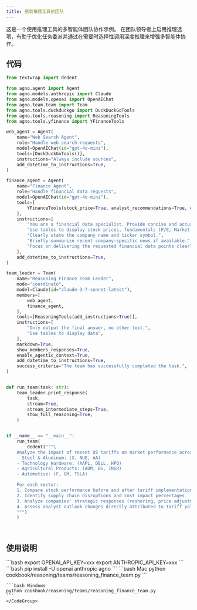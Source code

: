 ```yaml
---
title: 搭载推理工具的团队
---
```

这是一个使用推理工具的多智能体团队协作示例。
<Tip>
在团队领导者上启用推理选项，有助于优化任务委派并通过在需要时选择性调用深度推理来增强多智能体协作。
</Tip>

## 代码
```python cookbook/reasoning/teams/reasoning_finance_team.py
from textwrap import dedent

from agno.agent import Agent
from agno.models.anthropic import Claude
from agno.models.openai import OpenAIChat
from agno.team.team import Team
from agno.tools.duckduckgo import DuckDuckGoTools
from agno.tools.reasoning import ReasoningTools
from agno.tools.yfinance import YFinanceTools

web_agent = Agent(
    name="Web Search Agent",
    role="Handle web search requests",
    model=OpenAIChat(id="gpt-4o-mini"),
    tools=[DuckDuckGoTools()],
    instructions="Always include sources",
    add_datetime_to_instructions=True,
)

finance_agent = Agent(
    name="Finance Agent",
    role="Handle financial data requests",
    model=OpenAIChat(id="gpt-4o-mini"),
    tools=[
        YFinanceTools(stock_price=True, analyst_recommendations=True, company_info=True)
    ],
    instructions=[
        "You are a financial data specialist. Provide concise and accurate data.",
        "Use tables to display stock prices, fundamentals (P/E, Market Cap), and recommendations.",
        "Clearly state the company name and ticker symbol.",
        "Briefly summarize recent company-specific news if available.",
        "Focus on delivering the requested financial data points clearly.",
    ],
    add_datetime_to_instructions=True,
)

team_leader = Team(
    name="Reasoning Finance Team Leader",
    mode="coordinate",
    model=Claude(id="claude-3-7-sonnet-latest"),
    members=[
        web_agent,
        finance_agent,
    ],
    tools=[ReasoningTools(add_instructions=True)],
    instructions=[
        "Only output the final answer, no other text.",
        "Use tables to display data",
    ],
    markdown=True,
    show_members_responses=True,
    enable_agentic_context=True,
    add_datetime_to_instructions=True,
    success_criteria="The team has successfully completed the task.",
)


def run_team(task: str):
    team_leader.print_response(
        task,
        stream=True,
        stream_intermediate_steps=True,
        show_full_reasoning=True,
    )


if __name__ == "__main__":
    run_team(
        dedent("""\
    Analyze the impact of recent US tariffs on market performance across these key sectors:
    - Steel & Aluminum: (X, NUE, AA)
    - Technology Hardware: (AAPL, DELL, HPQ)
    - Agricultural Products: (ADM, BG, INGR)
    - Automotive: (F, GM, TSLA)

    For each sector:
    1. Compare stock performance before and after tariff implementation
    2. Identify supply chain disruptions and cost impact percentages
    3. Analyze companies' strategic responses (reshoring, price adjustments, supplier diversification)
    4. Assess analyst outlook changes directly attributed to tariff policies
    """)
    )

   
```

## 使用说明

<Steps>
  <Snippet file="create-venv-step.mdx" />

  <Step title="设置您的API密钥">
    ```bash
    export OPENAI_API_KEY=xxx
    export ANTHROPIC_API_KEY=xxx
    ```
  </Step>

  <Step title="安装库">
    ```bash
    pip install -U openai anthropic agno
    ```
  </Step>

  <Step title="运行示例">
    <CodeGroup>
    ```bash Mac
    python cookbook/reasoning/teams/reasoning_finance_team.py
    ```

    ```bash Windows
    python cookbook/reasoning/teams/reasoning_finance_team.py
    ```
    </CodeGroup>
  </Step>
  
</Steps>